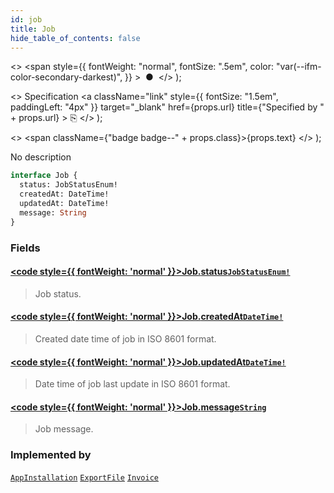 ```yaml
---
id: job
title: Job
hide_table_of_contents: false
---
```


  <>
    <span
      style={{
        fontWeight: "normal",
        fontSize: ".5em",
        color: "var(--ifm-color-secondary-darkest)",
      }}
    >
      &nbsp;●&nbsp;
    </span>
  </>
);

  <>
    Specification
    <a
      className="link"
      style={{ fontSize: "1.5em", paddingLeft: "4px" }}
      target="\_blank"
      href={props.url}
      title={"Specified by " + props.url}
    >
      ⎘
    </a>
  </>
);

  <>
    <span className={"badge badge--" + props.class}>{props.text}</span>
  </>
);

No description

```graphql
interface Job {
  status: JobStatusEnum!
  createdAt: DateTime!
  updatedAt: DateTime!
  message: String
}
```

### Fields

#### [<code style={{ fontWeight: 'normal' }}>Job.<b>status</b></code>](#)<Bullet />[`JobStatusEnum!`](../../../storefront/miscellaneous/enums/job-status-enum) <Badge class="secondary" text="non-null"/> <Badge class="secondary" text="enum"/>

> Job status.

#### [<code style={{ fontWeight: 'normal' }}>Job.<b>createdAt</b></code>](#)<Bullet />[`DateTime!`](../../../storefront/miscellaneous/scalars/date-time) <Badge class="secondary" text="non-null"/> <Badge class="secondary" text="scalar"/>

> Created date time of job in ISO 8601 format.

#### [<code style={{ fontWeight: 'normal' }}>Job.<b>updatedAt</b></code>](#)<Bullet />[`DateTime!`](../../../storefront/miscellaneous/scalars/date-time) <Badge class="secondary" text="non-null"/> <Badge class="secondary" text="scalar"/>

> Date time of job last update in ISO 8601 format.

#### [<code style={{ fontWeight: 'normal' }}>Job.<b>message</b></code>](#)<Bullet />[`String`](../../../storefront/miscellaneous/scalars/string) <Badge class="secondary" text="scalar"/>

> Job message.

### Implemented by

[`AppInstallation`](../../../storefront/apps/objects/app-installation) <Badge class="secondary" text="object"/><Bullet />[`ExportFile`](../../../storefront/miscellaneous/objects/export-file) <Badge class="secondary" text="object"/><Bullet />[`Invoice`](../../../storefront/miscellaneous/objects/invoice) <Badge class="secondary" text="object"/>
